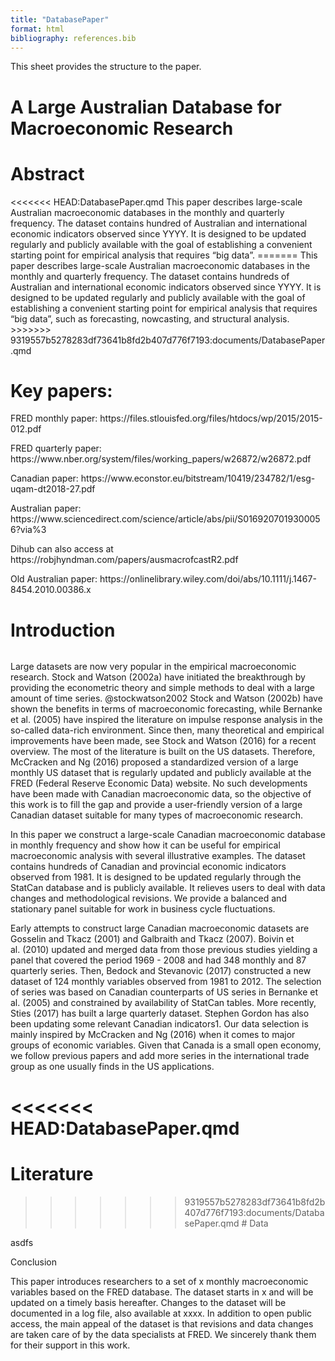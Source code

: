 ```yaml
---
title: "DatabasePaper"
format: html
bibliography: references.bib
---
```


This sheet provides the structure to the paper.

# A Large Australian Database for Macroeconomic Research

# Abstract

<<<<<<< HEAD:DatabasePaper.qmd
This paper describes large-scale Australian macroeconomic databases in the monthly and quarterly frequency. The dataset contains hundred of Australian and international economic indicators observed since YYYY. It is designed to be updated regularly and publicly available with the goal of establishing a convenient starting point for empirical analysis that requires "big data".
=======
This paper describes large-scale Australian macroeconomic databases in the monthly and quarterly frequency. The dataset contains hundreds of Australian and international economic indicators observed since YYYY. It is designed to be updated regularly and publicly available with the goal of establishing a convenient starting point for empirical analysis that requires "big data", such as forecasting, nowcasting, and structural analysis.
>>>>>>> 9319557b5278283df73641b8fd2b407d776f7193:documents/DatabasePaper.qmd

# Key papers:

FRED monthly paper: https://files.stlouisfed.org/files/htdocs/wp/2015/2015-012.pdf

FRED quarterly paper: https://www.nber.org/system/files/working_papers/w26872/w26872.pdf

Canadian paper: https://www.econstor.eu/bitstream/10419/234782/1/esg-uqam-dt2018-27.pdf

Australian paper: https://www.sciencedirect.com/science/article/abs/pii/S0169207019300056?via%3

Dihub can also access at https://robjhyndman.com/papers/ausmacrofcastR2.pdf

Old Australian paper: https://onlinelibrary.wiley.com/doi/abs/10.1111/j.1467-8454.2010.00386.x

# Introduction

```         
```

Large datasets are now very popular in the empirical macroeconomic research. Stock and Watson (2002a) have initiated the breakthrough by providing the econometric theory and simple methods to deal with a large amount of time series. @stockwatson2002 Stock and Watson (2002b) have shown the benefits in terms of macroeconomic forecasting, while Bernanke et al. (2005) have inspired the literature on impulse response analysis in the so-called data-rich environment. Since then, many theoretical and empirical improvements have been made, see Stock and Watson (2016) for a recent overview. The most of the literature is built on the US datasets. Therefore, McCracken and Ng (2016) proposed a standardized version of a large monthly US dataset that is regularly updated and publicly available at the FRED (Federal Reserve Economic Data) website. No such developments have been made with Canadian macroeconomic data, so the objective of this work is to fill the gap and provide a user-friendly version of a large Canadian dataset suitable for many types of macroeconomic research.

In this paper we construct a large-scale Canadian macroeconomic database in monthly frequency and show how it can be useful for empirical macroeconomic analysis with several illustrative examples. The dataset contains hundreds of Canadian and provincial economic indicators observed from 1981. It is designed to be updated regularly through the StatCan database and is publicly available. It relieves users to deal with data changes and methodological revisions. We provide a balanced and stationary panel suitable for work in business cycle fluctuations.

Early attempts to construct large Canadian macroeconomic datasets are Gosselin and Tkacz (2001) and Galbraith and Tkacz (2007). Boivin et al. (2010) updated and merged data from those previous studies yielding a panel that covered the period 1969 - 2008 and had 348 monthly and 87 quarterly series. Then, Bedock and Stevanovic (2017) constructed a new dataset of 124 monthly variables observed from 1981 to 2012. The selection of series was based on Canadian counterparts of US series in Bernanke et al. (2005) and constrained by availability of StatCan tables. More recently, Sties (2017) has built a large quarterly dataset. Stephen Gordon has also been updating some relevant Canadian indicators1. Our data selection is mainly inspired by McCracken and Ng (2016) when it comes to major groups of economic variables. Given that Canada is a small open economy, we follow previous papers and add more series in the international trade group as one usually finds in the US applications.

<<<<<<< HEAD:DatabasePaper.qmd
=======
# Literature


>>>>>>> 9319557b5278283df73641b8fd2b407d776f7193:documents/DatabasePaper.qmd
# Data

asdfs

Conclusion

This paper introduces researchers to a set of x monthly macroeconomic variables based on the FRED database. The dataset starts in x and will be updated on a timely basis hereafter. Changes to the dataset will be documented in a log file, also available at xxxx. In addition to open public access, the main appeal of the dataset is that revisions and data changes are taken care of by the data specialists at FRED. We sincerely thank them for their support in this work.
